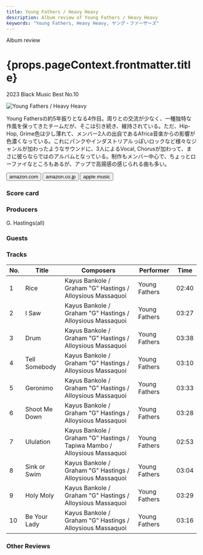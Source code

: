 ```yaml
---
title: Young Fathers / Heavy Heavy
description: Album review of Young Fathers / Heavy Heavy
keywords: "Young Fathers, Heavy Heavy, ヤング・ファーザーズ"
---
```






<p className="largeP">Album review</p>
<h1 className="h1--no--margin">{props.pageContext.frontmatter.title}</h1>
<p className="largeP">
  <Link to="/best50/2023/">2023 Black Music Best No.10</Link>
</p>

<Row  className="image-card-group">
	<Column colMd={3} colLg={4} noGutterMdLeft="">
       <ImageCard>

![Young Fathers / Heavy Heavy](../../images/cd/youngfathers3L.jpg)

</ImageCard>
	</Column>
	<Column colMd={4} colLg={8} noGutterMdLeft="">
		<p>
		Young Fathersの約5年振りとなる4作目。周りとの交流が少なく、一種独特な作風を保ってきたチームだが、そこは引き続き、維持されている。ただ、Hip-Hop, Grime色は少し薄れて、メンバー2人の出自であるAfrica音楽からの影響が色濃くなっている。これにパンクやインダストリアルっぽいロックなど様々なジャンルが加わったようなサウンドに、3人によるVocal, Chorusが加わって、まさに彼らならではのアルバムとなっている。制作もメンバー中心で、ちょっとローファイなところもあるが、アップで高揚感の感じられる曲も多い。
		</p>
		<div>
		  <Button className="button-right-mergin"  href="https://amzn.to/48gxhNR" renderIcon={ArrowUpRight} size='sm' kind='primary'>
  	    amazon.com
  	  </Button>
		  <Button className="button-right-mergin"  href="https://amzn.to/48j1r32" renderIcon={ArrowUpRight} size='sm' kind='secondary'>
  	    amazon.co.jp
  	  </Button>
			<Button className="button-right-mergin"  href="https://apple.co/3GFPNUa" renderIcon={ArrowUpRight} size='sm' kind='tertiary'>
  	    apple music
  	  </Button>
			<AdvJS2/>
		</div>
		</Column>
</Row>
<Row >
	<Column colMd={4} colLg={4} noGutterMdLeft="">
		<div>
  		<h3>Score card</h3>
			<SliderJS1 value="5" />
  		<SliderJS2 value="2" />
			<SliderJS3 value="1" />
  		<SliderJS4 value="8" />
		</div>
	</Column>
	<Column colMd={8} colLg={8} noGutterMdLeft="">
		<div>
			<h3>Producers</h3>
			<p>
				G. Hastings(all)
			</p>
			<h3>Guests</h3>
			<p>
			</p>
		</div>
	</Column>
</Row>

<h3>Tracks</h3>

| No. | Title         | Composers                                                                 | Performer     | Time  |
| --- | ------------- | ------------------------------------------------------------------------- | ------------- | ----- |
| 1   | Rice          | Kayus Bankole / Graham "G" Hastings / Alloysious Massaquoi                | Young Fathers | 02:40 |
| 2   | I Saw         | Kayus Bankole / Graham "G" Hastings / Alloysious Massaquoi                | Young Fathers | 03:27 |
| 3   | Drum          | Kayus Bankole / Graham "G" Hastings / Alloysious Massaquoi                | Young Fathers | 03:38 |
| 4   | Tell Somebody | Kayus Bankole / Graham "G" Hastings / Alloysious Massaquoi                | Young Fathers | 03:10 |
| 5   | Geronimo      | Kayus Bankole / Graham "G" Hastings / Alloysious Massaquoi                | Young Fathers | 03:33 |
| 6   | Shoot Me Down | Kayus Bankole / Graham "G" Hastings / Alloysious Massaquoi                | Young Fathers | 03:28 |
| 7   | Ululation     | Kayus Bankole / Graham "G" Hastings / Tapiwa Mambo / Alloysious Massaquoi | Young Fathers | 02:53 |
| 8   | Sink or Swim  | Kayus Bankole / Graham "G" Hastings / Alloysious Massaquoi                | Young Fathers | 03:04 |
| 9   | Holy Moly     | Kayus Bankole / Graham "G" Hastings / Alloysious Massaquoi                | Young Fathers | 03:29 |
| 10  | Be Your Lady  | Kayus Bankole / Graham "G" Hastings / Alloysious Massaquoi                | Young Fathers | 03:16 |

<h3>Other Reviews</h3>

<Row>
  <Column colMd={3} colLg={3} noGutterMdLeft>
    <Review1 />
  </Column>
</Row>

<AdvJS3 />
